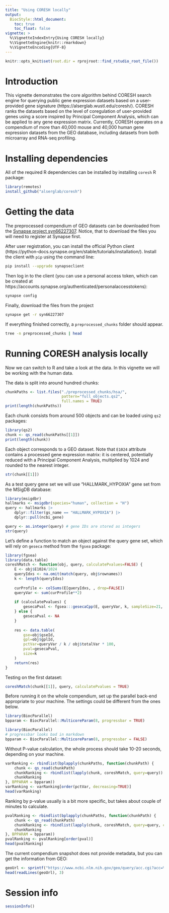 ```yaml
---
title: "Using CORESH locally"
output:
  BiocStyle::html_document:
    toc: true
    toc_float: false
vignette: >
  %\VignetteIndexEntry{Using CORESH locally}
  %\VignetteEngine{knitr::rmarkdown}
  %\VignetteEncoding{UTF-8}
---
```


```r

knitr::opts_knit$set(root.dir = rprojroot::find_rstudio_root_file())

```

# Introduction

This vignette demonstrates the core algorithm behind CORESH search engine for querying public gene expression datasets based on a user-provided gene signature (https://alserglab.wustl.edu/coresh/). 
CORESH ranks the datasets based on the level of coregulation of user-provided genes using a score inspired by Principal Component Analysis, which can be applied to any gene expression matrix. Currently, CORESH operates on a compendium of more than 40,000 mouse and 40,000 human gene expression datasets from the GEO database, including datasets from both microarray and RNA-seq profiling.


# Installing dependencies

All of the required R dependencies can be installed by installing `coresh` R package:

```r
library(remotes)
install_github("alserglab/coresh")
```

# Getting the data

The preprocessed compendium of GEO datasets can be downloaded from the
[Synapse project syn66227307](https://www.synapse.org/coresh).
Notice, that to download the files you will need to register at Synapse first.

After user registration, you can install the official Python client (https://python-docs.synapse.org/en/stable/tutorials/installation/).
Install the client with `pip` using the command line:
```bash
pip install --upgrade synapseclient
```

Then log in to the client (you can use a personal access token, which can be created at https://accounts.synapse.org/authenticated/personalaccesstokens):
```bash
synapse config
```

Finally, download the files from the project 
```bash
synapse get -r syn66227307
```

If everything finished correctly, a `preprocessed_chunks` folder should appear.
```bash
tree -n preprocessed_chunks | head
```

# Running CORESH analysis locally

Now we can switch to R and take a look at the data. In this vignette we will be working
with the human data.

The data is split into around hundred chunks:

```r
chunkPaths <- list.files("./preprocessed_chunks/hsa/",
                         pattern="full_objects.qs2",
                         full.names = TRUE)
print(length(chunkPaths))
```

Each chunk consists from around 500 objects and can be loaded using `qs2` packages:
```r
library(qs2)
chunk <- qs_read(chunkPaths[[1]])
print(length(chunk))
```

Each object corresponds to a GEO dataset. 
Note that `E1024` attribute contains a processed gene expression matrix: it is centered,
potentially reduced with a Principal Component Analysis, multiplied by 1024 and rounded to
the nearest integer. 

```r
str(chunk[[1]])
```

As a test query gene set we will use "HALLMARK_HYPOXIA" gene set from the MSigDB database:
```r
library(msigdbr)
hallmarks <- msigdbr(species="human", collection = "H")
query <- hallmarks |> 
    dplyr::filter(gs_name == "HALLMARK_HYPOXIA") |>
    dplyr::pull(ncbi_gene)

query <- as.integer(query) # gene IDs are stored as integers
str(query)
```

Let's define a function to match an object against the query gene set, which will
rely on `geseca` method from the `fgsea` package:
```r
library(fgsea)
library(data.table)
coreshMatch <- function(obj, query, calculatePvalues=FALSE) {
    E <- obj$E1024/1024
    queryIdxs <- na.omit(match(query, obj$rownames))
    k <- length(queryIdxs)
        
    curProfile <- colSums(E[queryIdxs, , drop=FALSE])
    queryVar <- sum(curProfile**2)
    
    if (calculatePvalues) {
        gesecaPval <- fgsea:::gesecaCpp(E, queryVar, k, sampleSize=21, seed=1, eps = 1e-300)[[1]]$pval
    } else {
        gesecaPval <- NA
    }
    
    res <- data.table(
        gse=obj$gseId,
        gpl=obj$gplId,
        pctVar=queryVar / k / obj$totalVar * 100,
        pval=gesecaPval,
        size=k
    )
    return(res)
}
```

Testing on the first dataset:
```r
coreshMatch(chunk[[1]], query, calculatePvalues = TRUE)

```

Before running it on the whole compendium, set up the parallel back-end appropriate to your machine. 
The settings could be different from the ones below.

```r
library(BiocParallel)
bpparam <- BiocParallel::MulticoreParam(8, progressbar = TRUE) 
```

```r
library(BiocParallel)
# progressbar looks bad in markdown
bpparam <- BiocParallel::MulticoreParam(8, progressbar = FALSE) 
```

Without P-value calculation, the whole process should take 10-20 seconds, depending on your machine.

```r
varRanking <- rbindlist(bplapply(chunkPaths, function(chunkPath) {
    chunk <- qs_read(chunkPath)
    chunkRanking <- rbindlist(lapply(chunk, coreshMatch, query=query))
    chunkRanking
}, BPPARAM = bpparam))
varRanking <- varRanking[order(pctVar, decreasing=TRUE)]
head(varRanking)
```

Ranking by p-value usually is a bit more specific, but takes about couple of minutes to calculate. 

```r
pvalRanking <- rbindlist(bplapply(chunkPaths, function(chunkPath) {
    chunk <- qs_read(chunkPath)
    chunkRanking <- rbindlist(lapply(chunk, coreshMatch, query=query, calculatePvalue=TRUE))
    chunkRanking
}, BPPARAM = bpparam))
pvalRanking <- pvalRanking[order(pval)]
head(pvalRanking)
```

The current compendium snapshot does not provide metadata, but you can get the information from GEO:

```r
geoUrl <- sprintf("https://www.ncbi.nlm.nih.gov/geo/query/acc.cgi?acc=%s&targ=self&form=text&view=brief", pvalRanking$gse[1])
head(readLines(geoUrl), 3)
```

# Session info

```r
sessionInfo()
```
